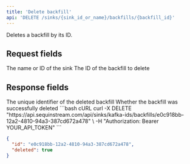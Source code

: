 ```yaml
---
title: 'Delete backfill'
api: 'DELETE /sinks/{sink_id_or_name}/backfills/{backfill_id}'
---
```


Deletes a backfill by its ID.

## Request fields

<ParamField path="sink_id_or_name" type="string" required>
  The name or ID of the sink
</ParamField>

<ParamField path="backfill_id" type="string" required>
  The ID of the backfill to delete
</ParamField>

## Response fields

<ResponseField name="id" type="string" >
  The unique identifier of the deleted backfill
</ResponseField>

<ResponseField name="deleted" type="boolean" >
  Whether the backfill was successfully deleted
</ResponseField>

<RequestExample>
  ```bash cURL
  curl -X DELETE "https://api.sequinstream.com/api/sinks/kafka-ids/backfills/e0c918bb-12a2-4810-94a3-387cd672a478" \
    -H "Authorization: Bearer YOUR_API_TOKEN"
  ```

  ```json Response
  {
    "id": "e0c918bb-12a2-4810-94a3-387cd672a478",
    "deleted": true
  }
  ```
</RequestExample> 